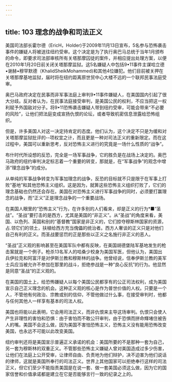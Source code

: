 ```yaml
---
---
---
```

title: 103 理念的战争和司法正义
---




美国司法部长霍尔德（EricH，Holder)于2009年11月13日宣布，5名参与恐怖袭击事件的嫌疑人将被送往纽约受审。这个决定是为了执行奥巴马总统于当年1月颁布的命令，即要求司法部审核所有关塔那摩囚徒的案件，并相应提出处理方案，以便在2010年1月20日前关闭关塔那摩监狱。这5名嫌疑人中包括9•11事件主谋哈立德•谢赫•穆罕默德（KhalidSheikMohammed)和其他4位嫌犯。他们目前被关押在关塔那摩基地监狱，届时将在纽约距离原世贸中心大楼不远的一个联邦民事法庭受审。

奥巴马政府决定在民事而非军事法庭上审判9•11事件嫌疑人，在美国国内引起了很大分歧。反对者认为，在民事法庭接受审判，是美国公民的权利，不应当把这一权利赋予外国敌对分子。将9•11恐怖袭击嫌疑人带到纽约受审，可能会带来“不必要的风险”，让他们把法庭变成宣扬仇恨的论坛，或者导致机密信息泄露给恐怖组织。

但是，许多美国人对这一决定持肯定的态度。他们认为，这个决定不只是为缓和对关塔那摩监狱批评的--项权宜之计，而且更是一种对司法正义的重新限定。而在这过程中，美国可以重新思考，反对恐怖主义进行的究竟是一场什么性质的“战争”。

布什时代所设想的反恐，完全是一场军事战争，它的胜负是在战场上决定的。奥巴马政府的纽约审判决定标志着一个重要的转变，那就是，在“军事战争”的观念中增添“理念战争”的成分。

从单纯的军事战争转变为军事加理念的战争，反恐的目标就不只是限于在军事上打败“基地”和其他恐怖主义组织。这是因为，就箅这些恐怖主义组织打败了，它们的理念基础也仍然还会存在。美国在对恐怖主义进行军事战争的同时，必须要打赢理念的战争，而“正义”正是理念战争的一个重要战场。

在美国人眼里的“恐怖主义”行为，在许多别的人们看来，却是正义的行为*■“圣战”。“圣战”要打击的是西方，尤其是美国的“非正义”。从“圣战”的角度来看，美国、以色列、英国和别的“基督教”国家是非正义的，它们掠夺穆斯林国家的资源，占.领它们的领土，扶植给西方充当傀儡的统治者。西方人奢谈的正义只是对他们自己有利的正义。而圣战要惩罚的正是那些以正义之名施行非正义的恶人。

“圣战”正义观的影响甚至在美国军队中都有反映，在美国胡德堡陆军基地发生的枪击案就是一个例子。枪杀13名军人的哈桑少校身为美国军医，但他认为，美国出兵伊拉克和阿富汗是对伊斯兰教和穆斯林的战争。他曾经说，信奉伊斯兰教的美军士兵应当被允许不参加在那里的战斗，拒绝参战是一种“良心反抗”的行为。他显然是同意“圣战”的正义观的。

在美国的国土上，给恐怖嫌疑人以每个美国公民都享有的公正司法权利，成为美国宣示自己正义理念的机会。这种正义观的核心是作为普世价值的人权。只要是一个人，不管他有何政治、宗教或别的信仰，不管他做过什么事，在接受审判时，他都与任何其他人一样享有基本的司法人权。

美国也将能以此表明，它会用司法正义，而非仇恨来主导这场审判。仇恨只会使人产生非理性的害怕和恐惧：由于害怕而不敢公幵审判，由于恐惧而拼命輝堵住被告人的嘴。美国不会这么做，因为美国不害怕恐怖主义，恐怖主义没有能用恐怖改变美国，也永远不可能以此改变美国。

纽约审判还将是美国宣示普遍正义承诺的机会：美国所要的不是那种一套为自己，另一套为穆斯林的双重正义。不管那些恐怖主义嫌疑人曾对美国造成过多少伤害，让他们在法庭上公开受审，让律师自由、负责地为他们辩护，决不迫害为他们说话的律师，这就是美国所奉行的司法正义。世界上其他国家可以拒绝奉行这样的司法正义，但它们至少不能指责美国是在说一套、做一套美国必须这么做，因为它的国家信誉和价值承诺都是建立在它是否能够言行一致的纪录之上的。